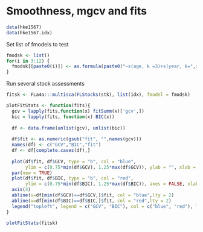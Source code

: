 # Smoothness, mgcv and fits

```r
data(hke1567)
data(hke1567.idx)
```

Set list of fmodels to test

```r
fmodsk <- list()
for(i in 3:12) {
  fmodsk[[paste0(i)]] <- as.formula(paste0("~s(age, k =3)+s(year, k=",i,")"))
}
```

Run several stock assessments

```r
fitsk <- FLa4a:::multisca(FLStocks(stk), list(idx), fmodel = fmodsk)
```

```r
plotFitStats <- function(fits){
  gcv = lapply(fits,function(x) fitSumm(x)['gcv',])
  bic = lapply(fits, function(x) BIC(x))
  
  df <- data.frame(unlist(gcv), unlist(bic))
  
  df$fit <- as.numeric(gsub("fit", "",names(gcv)))
  names(df) <- c("GCV","BIC","fit")
  df <- df[complete.cases(df),]
  
  plot(df$fit, df$GCV, type = "b", col = "blue", 
       ylim = c(0.75*min(df$GCV), 1.25*max(df$GCV)), ylab = "", xlab = "fit")
  par(new = TRUE)
  plot(df$fit, df$BIC, type = "b", col = "red", 
       ylim = c(0.75*min(df$BIC), 1.25*max(df$BIC)), axes = FALSE, xlab = "", ylab = "")
  axis(4)                
  abline(v=df[min(df$GCV)==df$GCV,]$fit, col = "blue",lty = 2)
  abline(v=df[min(df$BIC)==df$BIC,]$fit, col = "red",lty = 2)
  legend("topleft", legend = c("GCV", "BIC"), col = c("blue", "red"), lty = 1)
}
```

```r
plotFitStats(fitsk)
```


